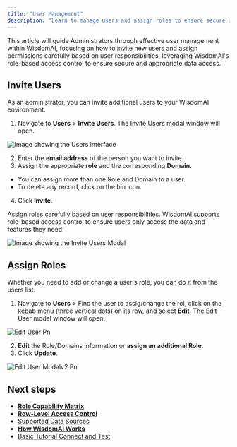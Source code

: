 ```yaml
---
title: "User Management"
description: "Learn to manage users and assign roles to ensure secure data access in WisdomAI."
---
```


This article will guide Administrators through effective user management within WisdomAI, focusing on how to invite new users and assign permissions carefully based on user responsibilities, leveraging WisdomAI's role-based access control to ensure secure and appropriate data access.

## Invite Users

As an administrator, you can invite additional users to your WisdomAI environment:

1. Navigate to **Users** \> **Invite Users**. The Invite Users modal window will open.

![Image showing the Users interface](/images/invite-users.png)

2. Enter the **email address** of the person you want to invite.
3. Assign the appropriate **role** and the corresponding **Domain**.

- You can assign more than one Role and Domain to a user.
- To delete any record, click on the bin icon.

4. Click **Invite**.

<Tip>
  Assign roles carefully based on user responsibilities. WisdomAI supports role-based access control to ensure users only access the data and features they need.
</Tip>

![Image showing the Invite Users Modal](/images/invite-users-modal.png)

## Assign Roles

Whether you need to add or change a user's role, you can do it from the users list.

1. Navigate to **Users** \> Find the user to assig/change the rol, click on the kebab menu (three vertical dots) on its row, and select **Edit**. The Edit User modal window will open.

![Edit User Pn](/images/edit-user.png)

2. **Edit** the Role/Domains information or **assign an additional Role**.
3. Click **Update**.

![Edit User Modalv2 Pn](/images/edit-user-modalv2.png)

## Next steps

- [**Role Capability Matrix**](/manage-account/access-management/role-capability-matrix)
- [**Row-Level Access Control**](/manage-account/access-management/row-level-access-control)
- [Supported Data Sources](/getting-started/supported-data-sources)
- [**How WisdomAI Works**](/getting-started/how-wisdom-ai-works)
- [Basic Tutorial Connect and Test](/setting-up-wisdom-ai/basic-tutorial-connect-and-test)